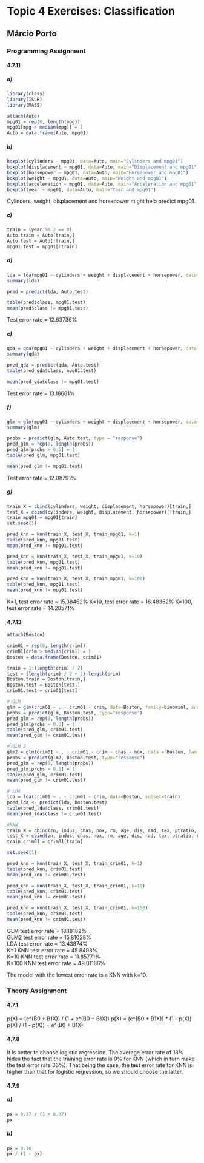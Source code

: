 # Topic 4 Exercises: Classification

## Márcio Porto

### Programming Assignment

#### 4.7.11

##### a)

```r
library(class)
library(ISLR)
library(MASS)

attach(Auto)
mpg01 = rep(0, length(mpg))
mpg01[mpg > median(mpg)] = 1
Auto = data.frame(Auto, mpg01)
```

##### b)

```r
boxplot(cylinders ~ mpg01, data=Auto, main="Cylinders and mpg01")
boxplot(displacement ~ mpg01, data=Auto, main="Displacement and mpg01")
boxplot(horsepower ~ mpg01, data=Auto, main="Horsepower and mpg01")
boxplot(weight ~ mpg01, data=Auto, main="Weight and mpg01")
boxplot(acceleration ~ mpg01, data=Auto, main="Acceleration and mpg01")
boxplot(year ~ mpg01, data=Auto, main="Year and mpg01")
```

Cylinders, weight, displacement and horsepower might help predict mpg01.

##### c)

```r
train = (year %% 2 == 0)
Auto.train = Auto[train,]
Auto.test = Auto[!train,]
mpg01.test = mpg01[!train]
```

##### d)

```r
lda = lda(mpg01 ~ cylinders + weight + displacement + horsepower, data=Auto, subset=train)
summary(lda)

pred = predict(lda, Auto.test)

table(pred$class, mpg01.test)
mean(pred$class != mpg01.test)
```

Test error rate = 12.63736%

##### e)

```r
qda = qda(mpg01 ~ cylinders + weight + displacement + horsepower, data=Auto, subset=train)
summary(qda)

pred_qda = predict(qda, Auto.test)
table(pred_qda$class, mpg01.test)

mean(pred_qda$class != mpg01.test)
```

Test error rate = 13.18681%

##### f)

```r
glm = glm(mpg01 ~ cylinders + weight + displacement + horsepower, data=Auto, family=binomial, subset=train)
summary(glm)

probs = predict(glm, Auto.test, type = "response")
pred_glm = rep(0, length(probs))
pred_glm[probs > 0.5] = 1
table(pred_glm, mpg01.test)

mean(pred_glm != mpg01.test)
```

Test error rate = 12.08791%

##### g)

```r
train_X = cbind(cylinders, weight, displacement, horsepower)[train,]
test_X = cbind(cylinders, weight, displacement, horsepower)[!train,]
train_mpg01 = mpg01[train]
set.seed(1)

pred_knn = knn(train_X, test_X, train_mpg01, k=1)
table(pred_knn, mpg01.test)
mean(pred_knn != mpg01.test)

pred_knn = knn(train_X, test_X, train_mpg01, k=10)
table(pred_knn, mpg01.test)
mean(pred_knn != mpg01.test)

pred_knn = knn(train_X, test_X, train_mpg01, k=100)
table(pred_knn, mpg01.test)
mean(pred_knn != mpg01.test)
```

K=1, test error rate = 15.38462%
K=10, test error rate = 16.48352%
K=100, test error rate = 14.28571%

#### 4.7.13

```r
attach(Boston)

crim01 = rep(0, length(crim))
crim01[crim > median(crim)] = 1
Boston = data.frame(Boston, crim01)

train = 1:(length(crim) / 2)
test = (length(crim) / 2 + 1):length(crim)
Boston.train = Boston[train,]
Boston.test = Boston[test,]
crim01.test = crim01[test]

# GLM
glm = glm(crim01 ~ . - crim01 - crim, data=Boston, family=binomial, subset=train)
probs = predict(glm, Boston.test, type="response")
pred_glm = rep(0, length(probs))
pred_glm[probs > 0.5] = 1
table(pred_glm, crim01.test)
mean(pred_glm != crim01.test)

# GLM 2
glm2 = glm(crim01 ~ . - crim01 - crim - chas - nox, data = Boston, family = binomial, subset = train)
probs = predict(glm2, Boston.test, type="response")
pred_glm = rep(0, length(probs))
pred_glm[probs > 0.5] = 1
table(pred_glm, crim01.test)
mean(pred_glm != crim01.test)

# LDA
lda = lda(crim01 ~ . - crim01 - crim, data=Boston, subset=train)
pred_lda <- predict(lda, Boston.test)
table(pred_lda$class, crim01.test)
mean(pred_lda$class != crim01.test)

#KNN
train_X = cbind(zn, indus, chas, nox, rm, age, dis, rad, tax, ptratio, black, lstat, medv)[train,]
test_X = cbind(zn, indus, chas, nox, rm, age, dis, rad, tax, ptratio, black, lstat, medv)[test,]
train_crim01 = crim01[train]

set.seed(1)

pred_knn = knn(train_X, test_X, train_crim01, k=1)
table(pred_knn, crim01.test)
mean(pred_knn != crim01.test)

pred_knn = knn(train_X, test_X, train_crim01, k=10)
table(pred_knn, crim01.test)
mean(pred_knn != crim01.test)

pred_knn = knn(train_X, test_X, train_crim01, k=100)
table(pred_knn, crim01.test)
mean(pred_knn != crim01.test)
```

GLM test error rate = 18.18182% <br>
GLM2 test error rate = 15.81028% <br>
LDA test error rate = 13.43874% <br>
K=1 KNN test error rate = 45.8498% <br>
K=10 KNN test error rate = 11.85771% <br>
K=100 KNN test error rate = 49.01186% <br>

The model with the lowest error rate is a KNN with k=10.

### Theory Assignment

#### 4.7.1

p(X) = (e^(B0 + B1X)) / (1 + e^(B0 + B1X))
p(X) = (e^(B0 + B1X)) * (1 - p(X))
p(X) / (1 - p(X)) = e^(B0 + B1X)

#### 4.7.8

It is better to choose logistic regression. The average error rate of 18% hides the fact that the training error rate is 0% for KNN (which in turn make the test error rate 36%). That being the case, the test error rate for KNN is higher than that for logistic regression, so we should choose the latter.

#### 4.7.9

##### a)

```r
px = 0.37 / (1 + 0.37)
px
```

##### b)

```r
px = 0.16
px / (1 - px)
```


